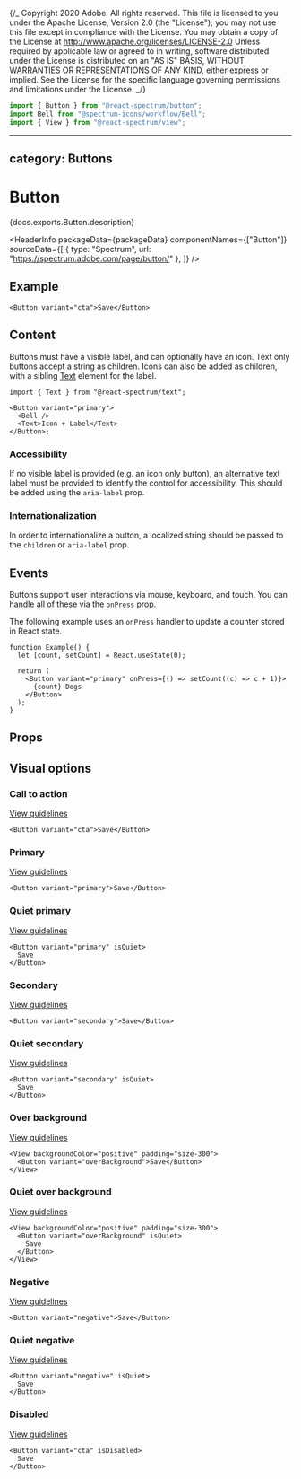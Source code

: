 {/_ Copyright 2020 Adobe. All rights reserved.
This file is licensed to you under the Apache License, Version 2.0 (the "License");
you may not use this file except in compliance with the License. You may obtain a copy
of the License at http://www.apache.org/licenses/LICENSE-2.0
Unless required by applicable law or agreed to in writing, software distributed under
the License is distributed on an "AS IS" BASIS, WITHOUT WARRANTIES OR REPRESENTATIONS
OF ANY KIND, either express or implied. See the License for the specific language
governing permissions and limitations under the License. _/}



```jsx import
import { Button } from "@react-spectrum/button";
import Bell from "@spectrum-icons/workflow/Bell";
import { View } from "@react-spectrum/view";
```

---

## category: Buttons

# Button

<PageDescription>{docs.exports.Button.description}</PageDescription>

<HeaderInfo
  packageData={packageData}
  componentNames={["Button"]}
  sourceData={[
    { type: "Spectrum", url: "https://spectrum.adobe.com/page/button/" },
  ]}
/>

## Example

```tsx example
<Button variant="cta">Save</Button>
```

## Content

Buttons must have a visible label, and can optionally have an icon. Text only buttons accept a string
as children. Icons can also be added as children, with a sibling [Text](Text.html) element for the label.

```tsx example
import { Text } from "@react-spectrum/text";

<Button variant="primary">
  <Bell />
  <Text>Icon + Label</Text>
</Button>;
```

### Accessibility

If no visible label is provided (e.g. an icon only button),
an alternative text label must be provided to identify the control for accessibility. This should be added using
the `aria-label` prop.

### Internationalization

In order to internationalize a button, a localized string should be passed to the `children` or `aria-label` prop.

## Events

Buttons support user interactions via mouse, keyboard, and touch. You can handle all of these via the `onPress`
prop.

The following example uses an `onPress` handler to update a counter stored in React state.

```tsx example
function Example() {
  let [count, setCount] = React.useState(0);

  return (
    <Button variant="primary" onPress={() => setCount((c) => c + 1)}>
      {count} Dogs
    </Button>
  );
}
```

## Props

<PropTable component={docs.exports.Button} links={docs.links} />

## Visual options

### Call to action

[View guidelines](https://spectrum.adobe.com/page/button/#Call-to-action-variant)

```tsx example
<Button variant="cta">Save</Button>
```

### Primary

[View guidelines](https://spectrum.adobe.com/page/button/#Primary-variant)

```tsx example
<Button variant="primary">Save</Button>
```

### Quiet primary

[View guidelines](https://spectrum.adobe.com/page/button/#Quiet)

```tsx example
<Button variant="primary" isQuiet>
  Save
</Button>
```

### Secondary

[View guidelines](https://spectrum.adobe.com/page/button/#Secondary-variant)

```tsx example
<Button variant="secondary">Save</Button>
```

### Quiet secondary

[View guidelines](https://spectrum.adobe.com/page/button/#Quiet)

```tsx example
<Button variant="secondary" isQuiet>
  Save
</Button>
```

### Over background

[View guidelines](https://spectrum.adobe.com/page/button/#Over-background-variant)

```tsx example
<View backgroundColor="positive" padding="size-300">
  <Button variant="overBackground">Save</Button>
</View>
```

### Quiet over background

[View guidelines](https://spectrum.adobe.com/page/button/#Quiet)

```tsx example
<View backgroundColor="positive" padding="size-300">
  <Button variant="overBackground" isQuiet>
    Save
  </Button>
</View>
```

### Negative

[View guidelines](https://spectrum.adobe.com/page/button/#Negative-variant)

```tsx example
<Button variant="negative">Save</Button>
```

### Quiet negative

[View guidelines](https://spectrum.adobe.com/page/button/#Quiet)

```tsx example
<Button variant="negative" isQuiet>
  Save
</Button>
```

### Disabled

[View guidelines](https://spectrum.adobe.com/page/button/#Disabled)

```tsx example
<Button variant="cta" isDisabled>
  Save
</Button>
```
